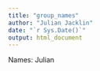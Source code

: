 ```yaml
---
title: "group_names"
author: "Julian Jacklin"
date: "`r Sys.Date()`"
output: html_document
---
```


Names: Julian
